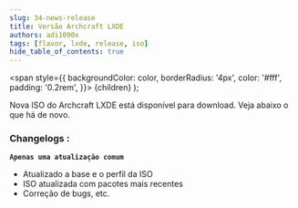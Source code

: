 ```yaml
---
slug: 34-news-release
title: Versão Archcraft LXDE
authors: adi1090x
tags: [flavor, lxde, release, iso]
hide_table_of_contents: true
---
```


<!-- Badges -->
  <span
    style={{
      backgroundColor: color,
      borderRadius: '4px',
      color: '#fff',
      padding: '0.2rem',
    }}>
    {children}
  </span>
);

Nova ISO do Archcraft LXDE está disponível para download. Veja abaixo o que há de novo.

<!--truncate-->

### Changelogs :
**`Apenas uma atualização comum`**
- Atualizado a base e o perfil da ISO
- ISO atualizada com pacotes mais recentes
- Correção de bugs, etc.
